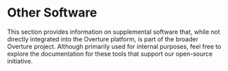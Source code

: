 # Other Software

This section provides information on supplemental software that, while not directly integrated into the Overture platform, is part of the broader Overture project. Although primarily used for internal purposes, feel free to explore the documentation for these tools that support our open-source initiative.


<DocCardList />